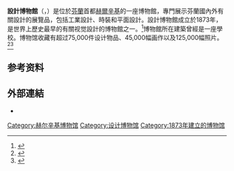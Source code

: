{{Infobox museum
 |名称    = 設計博物館
 |其他名称= {{lang|fi|Designmuseo}}
 |图像    = File:Designmuseo I Helsinki.jpg
 |established    = 1873年
 |location    = [[芬兰|芬兰]][[赫尔辛基|赫尔辛基]]
 |type    = 
 |website    = {{URL|http://www.designmuseum.fi/}}
}}

'''設計博物館'''（{{lang-fi|Designmuseo}}，{{lang-sv|Designmuseet}}）是位於[[芬蘭|芬蘭]]首都[[赫爾辛基|赫爾辛基]]的一座博物館，專門展示芬蘭國內外有關設計的展覽品，包括工業設計、時裝和平面設計。設計博物館成立於1873年，是世界上歷史最早的有關视觉設計的博物館之一。<ref>{{Cite web|url = http://theculturetrip.com/europe/finland/articles/the-top-7-things-to-do-in-helsinki-s-design-district/|title = The Top 7 Things To Do in Helsinki's Design District|accessdate = 2016-02-28|author = |date = 2015-11-14|publisher = The Culture Trip|archive-date = 2021-03-06|archive-url = https://web.archive.org/web/20210306165621/https://theculturetrip.com/europe/finland/articles/the-top-7-things-to-do-in-helsinki-s-design-district/|dead-url = no}}</ref>博物館所在建築曾經是一座學校。博物馆收藏有超过75,000件设计物品、45,000幅画作以及125,000幅照片。<ref>{{Cite web|url = http://www.designmuseum.fi/en/collections/|title = The museum's collections|accessdate = 2016-02-28|author = |date = |publisher = Design Museum|archive-date = 2020-12-02|archive-url = https://web.archive.org/web/20201202221518/https://www.designmuseum.fi/en/collections/|dead-url = no}}</ref><ref>{{Cite web|url = http://www.finnishdesign.com/museums-and-factories/design-museum-finland|title = Design Museum Finland|accessdate = 2016-02-28|author = |date = |publisher = Finnish Design|archive-date = 2016-09-14|archive-url = https://web.archive.org/web/20160914175834/http://www.finnishdesign.com/museums-and-factories/design-museum-finland|dead-url = no}}</ref>

== 参考资料 ==
{{Reflist}}

==外部連結==
{{commonscat|Design Museum Helsinki}}
* {{Official website|http://www.designmuseum.fi/}}

{{赫尔辛基城市景观}}
{{Coord|60|09|47|N|024|56|47|E|type:landmark_region:FI-18|display=title}}

[[Category:赫尔辛基博物馆|Category:赫尔辛基博物馆]]
[[Category:设计博物馆|Category:设计博物馆]]
[[Category:1873年建立的博物馆|Category:1873年建立的博物馆]]